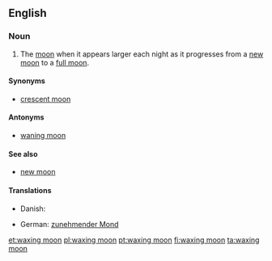 ==English==
===Noun===
{{en-noun|sg=[[wax]]ing [[moon]]}}

# The [[moon]] when it appears larger each night as it progresses from a [[new moon]] to a [[full moon]].

====Synonyms====
*[[crescent moon]]
====Antonyms====
*[[waning moon]]
====See also====
*[[new moon]]
====Translations====
{{trans-top}}
* Danish: {{t|da|tiltagende måne}}
{{trans-mid}}
* German: [[zunehmender Mond]] {{m}}
{{trans-bottom}}

[[et:waxing moon]]
[[pl:waxing moon]]
[[pt:waxing moon]]
[[fi:waxing moon]]
[[ta:waxing moon]]